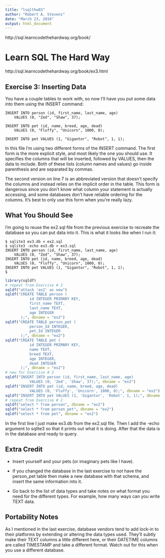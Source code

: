 ```yaml
---
title: "lsqlthw03"
author: "Robert A. Stevens"
date: "March 23, 2016"
output: html_document
---
```


http://sql.learncodethehardway.org/book/

# Learn SQL The Hard Way

http://sql.learncodethehardway.org/book/ex3.html

## Exercise 3: Inserting Data

You have a couple tables to work with, so now I'll have you put some data into them using the INSERT command:

    INSERT INTO person (id, first_name, last_name, age)
        VALUES (0, "Zed", "Shaw", 37);
    
    INSERT INTO pet (id, name, breed, age, dead)
        VALUES (0, "Fluffy", "Unicorn", 1000, 0);
    
    INSERT INTO pet VALUES (1, "Gigantor", "Robot", 1, 1);

In this file I'm using two different forms of the INSERT command. The first form is the more explicit style, and most likely the one you should use. It specifies the columns that will be inserted, followed by VALUES, then the data to include. Both of these lists (column names and values) go inside parenthesis and are separated by commas.

The second version on line 7 is an abbreviated version that doesn't specify the columns and instead relies on the implicit order in the table. This form is dangerous since you don't know what column your statement is actually accessing, and some databases don't have reliable ordering for the columns. It's best to only use this form when you're really lazy.

## What You Should See

I'm going to reuse the ex2.sql file from the previous exercise to recreate the database so you can put data into it. This is what it looks like when I run it:

    $ sqlite3 ex3.db < ex2.sql
    $ sqlite3 -echo ex3.db < ex3.sql
    INSERT INTO person (id, first_name, last_name, age) 
        VALUES (0, "Zed", "Shaw", 37);
    INSERT INTO pet (id, name, breed, age, dead)
        VALUES (0, "Fluffy", "Unicorn", 1000, 0);
    INSERT INTO pet VALUES (1, "Gigantor", "Robot", 1, 1);
    $

```r
library(sqldf)
# repeat from Exercise # 2
sqldf("attach 'ex2' as new")
sqldf("CREATE TABLE person (
           id INTEGER PRIMARY KEY,
           first_name TEXT,
           last_name TEXT,
           age INTEGER
       );", dbname = "ex2")
sqldf("CREATE TABLE person_pet (
           person_Id INTEGER,
           pet_Id INTEGER
       );", dbname = "ex2")
sqldf("CREATE TABLE pet (
           id INTEGER PRIMARY KEY,
           name TEXT,
           breed TEXT,
           age INTEGER,
           dead INTEGER
       );", dbname = "ex2")
# new for Exercise # 3
sqldf("INSERT INTO person (id, first_name, last_name, age) 
           VALUES (0, 'Zed', 'Shaw', 37);", dbname = "ex2")
sqldf("INSERT INTO pet (id, name, breed, age, dead)
           VALUES (0, 'Fluffy', 'Unicorn', 1000, 0);", dbname = "ex2")
sqldf("INSERT INTO pet VALUES (1, 'Gigantor', 'Robot', 1, 1);", dbname = "ex2")
# repeat from Exercise # 2
sqldf("select * from person", dbname = "ex2")
sqldf("select * from person_pet", dbname = "ex2")
sqldf("select * from pet", dbname = "ex2")
```

In the first line I just make ex3.db from the ex2.sql file. Then I add the -echo argument to sqlite3 so that it prints out what it is doing. After that the data is in the database and ready to query.

## Extra Credit

- Insert yourself and your pets (or imaginary pets like I have).

- If you changed the database in the last exercise to not have the person_pet table then make a new database with that schema, and insert the same information into it.

- Go back to the list of data types and take notes on what format you need for the different types. For example, how many ways can you write TEXT data.

## Portability Notes

As I mentioned in the last exercise, database vendors tend to add lock-in to their platforms by extending or altering the data types used. They'll subtly make their TEXT columns a little different here, or their DATETIME columns are called TIMESTAMP and take a different format. Watch out for this when you use a different database.
